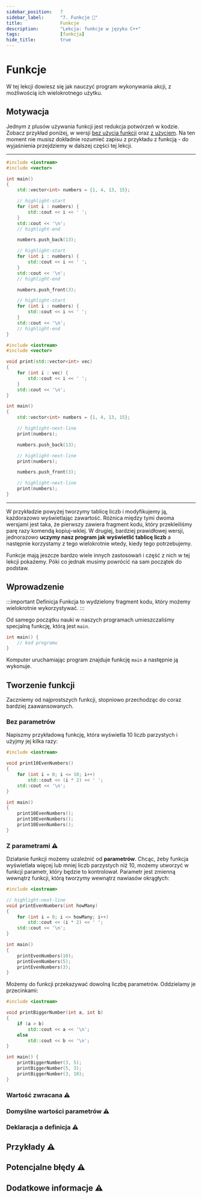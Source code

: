 ```yaml
---
sidebar_position:	7
sidebar_label:		"7. Funkcje 🚧"
title:				Funkcje
description:		"Lekcja: funkcje w języku C++"
tags:				[funkcja]
hide_title:			true
---
```




<NotFinished/>

# Funkcje

W tej lekcji dowiesz się jak nauczyć program wykonywania akcji, z możliwością
ich wielokrotnego użytku.

## Motywacja

Jednym z plusów używania funkcji jest redukcja potwórzeń w kodzie. Zobacz przykład
poniżej, w wersji <u>bez użycia funkcji</u> oraz <u>z użyciem</u>. Na ten moment
nie musisz dokładnie rozumieć zapisu z przykładu z funkcją - do wyjaśnienia
przejdziemy w dalszej części tej lekcji.

<hr/>

<Tabs>

<TabItem value="without-functions" label="⚠ Bez funkcji">

<CustomCodeBlock lineNumbers maxLines={20} resizable>

```cpp
#include <iostream>
#include <vector>

int main()
{
	std::vector<int> numbers = {1, 4, 13, 15};

	// highlight-start
	for (int i : numbers) {
		std::cout << i << ' ';
	}
	std::cout << '\n';
	// highlight-end

	numbers.push_back(13);

	// highlight-start
	for (int i : numbers) {
		std::cout << i << ' ';
	}
	std::cout << '\n';
	// highlight-end

	numbers.push_front(3);

	// highlight-start
	for (int i : numbers) {
		std::cout << i << ' ';
	}
	std::cout << '\n';
	// highlight-end
}
```

</CustomCodeBlock>

</TabItem>

<TabItem value="with-function " label="🟢 Z funkcją">

<CustomCodeBlock lineNumbers maxLines={20} resizable>

```cpp
#include <iostream>
#include <vector>

void print(std::vector<int> vec)
{
	for (int i : vec) {
		std::cout << i << ' ';
	}
	std::cout << '\n';
}

int main()
{
	std::vector<int> numbers = {1, 4, 13, 15};

	// highlight-next-line
	print(numbers);

	numbers.push_back(13);

	// highlight-next-line
	print(numbers);

	numbers.push_front(3);

	// highlight-next-line
	print(numbers);
}
```

</CustomCodeBlock>

</TabItem>

</Tabs>

<hr/>

W przykładzie powyżej tworzymy tablicę liczb i modyfikujemy ją, każdorazowo wyświetlając zawartość.
Różnica między tymi dwoma wersjami jest taka, że pierwszy zawiera fragment kodu, który przekleiliśmy
parę razy komendą kopiuj-wklej. W drugiej, bardziej prawidłowej wersji, jednorazowo **uczymy nasz program
jak wyświetlić tablicę liczb** a następnie korzystamy z tego wielokrotnie wtedy, kiedy tego potrzebujemy.

Funkcje mają jeszcze bardzo wiele innych zastosowań i część z nich w tej lekcji pokażemy. Póki co jednak
musimy powrócić na sam początek do podstaw.

## Wprowadzenie

:::important Definicja
Funkcja to wydzielony fragment kodu, który możemy wielokrotnie wykorzystywać.
:::

Od samego początku nauki w naszych programach umieszczaliśmy specjalną funkcję,
którą jest `main`.

```cpp
int main() {
	// kod programu
}
```

Komputer uruchamiając program znajduje funkcję `main` a następnie ją wykonuje.

## Tworzenie funkcji

Zaczniemy od najprostszych funkcji, stopniowo przechodząc do coraz bardziej zaawansowanych.

### Bez parametrów

Napiszmy przykładową funkcję, która wyświetla 10 liczb parzystych i użyjmy jej kilka razy:

```cpp
#include <iostream>

void print10EvenNumbers()
{
	for (int i = 0; i <= 10; i++)
		std::cout << (i * 2) << ' ';
	std::cout << '\n';
}

int main()
{
	print10EvenNumbers();
	print10EvenNumbers();
	print10EvenNumbers();
}
```

### Z parametrami ⚠

Działanie funkcji możemy uzależnić od **parametrów**. Chcąc, żeby funkcja wyświetlała
więcej lub mniej liczb parzystych niż 10, możemy utworzyć w funkcji parametr,
który będzie to kontrolował. Parametr jest zmienną wewnątrz funkcji, którą tworzymy
wewnątrz nawiasów okrągłych:

```cpp
#include <iostream>

// highlight-next-line
void printEvenNumbers(int howMany)
{
	for (int i = 0; i <= howMany; i++)
		std::cout << (i * 2) << ' ';
	std::cout << '\n';
}

int main()
{
	printEvenNumbers(10);
	printEvenNumbers(5);
	printEvenNumbers(3);
}
```

Możemy do funkcji przekazywać dowolną liczbę parametrów. Oddzielamy je przecinkami:

```cpp title="🔹 Wyświetlanie większej z dwóch liczb"
#include <iostream>

void printBiggerNumber(int a, int b)
{
	if (a > b)
		std::cout << a << '\n';
	else
		std::cout << b << '\n';
}

int main() {
	printBiggerNumber(3, 5);
	printBiggerNumber(5, 3);
	printBiggerNumber(3, 10);
}
```

<ImproveSection />

### Wartość zwracana ⚠

<ImproveSection />

### Domyślne wartości parametrów ⚠

<ImproveSection />

### Deklaracja a definicja ⚠

<ImproveSection />

## Przykłady ⚠

<ImproveSection />

## Potencjalne błędy ⚠

<ImproveSection />

## Dodatkowe informacje ⚠

<ImproveSection />